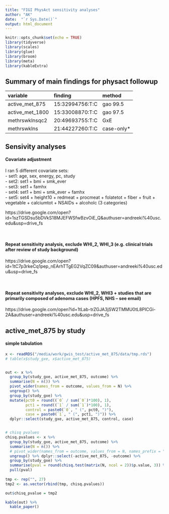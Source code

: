 ```yaml
---
title: "FIGI PhysAct sensitivity analyses"
author: "AK"
date:  "`r Sys.Date()`"
output: html_document
---
```


```r
knitr::opts_chunk$set(echo = TRUE)
library(tidyverse)
library(scales)
library(glue)
library(broom)
library(meta)
library(kableExtra)
```

## Summary of main findings for physact followup


variable          finding           method
---------------   ---------------   ---------
active_met_875    15:32994756:T:C   gao 99.5
active_met_1800   15:33008870:T:C   gao 97.5
methrswklnsqc2    20:49693755:T:C   GxE
methrswklns       21:44227260:T:C   case-only*


## Sensivity analyses

#### Covariate adjustment
I ran 5 different covariate sets:     
- set1: age, sex, energy, pc, study     
- set2: set1 + bmi + smk_ever   
- set3: set1 + famhx  
- set4: set1 + bmi + smk_ever + famhx  
- set5: set4 + height10 + redmeat + procmeat + folatetot + fiber + fruit + vegetable + calciumtot + NSAIDs + alcoholc (3 categories)  

https://drive.google.com/open?id=1szTGSDsu5bDVkS18MJEFWSfwBzvOiE_Q&authuser=andreeki%40usc.edu&usp=drive_fs

<br>

#### Repeat sensitivity analysis, exclude WHI_2, WHI_3 (e.g. clinical trials after review of study background)
https://drive.google.com/open?id=1tC7p3rkeCq1pep_nEArhTTgEG2VqZC09&authuser=andreeki%40usc.edu&usp=drive_fs

<br>

#### Repeat sensitivity analyses, exclude WHI_2, WHI3 + studies that are primarily composed of adenoma cases (HPFS, NHS -- see email)

https://drive.google.com/open?id=1tLab-trZGJA3jSW2TMMU0tL8PICGi-2A&authuser=andreeki%40usc.edu&usp=drive_fs



## active_met_875 by study


#### simple tabulation
```r

x <- readRDS("/media/work/gwis_test/active_met_875/data/tmp.rds")
# table(x$study_gxe, x$active_met_875)


out <- x %>% 
  group_by(study_gxe, active_met_875, outcome) %>% 
  summarise(N = n()) %>% 
  pivot_wider(names_from = outcome, values_from = N) %>% 
  ungroup() %>% 
  group_by(study_gxe) %>% 
  mutate(pct0 = round((`0` / sum(`0`)*100), 1), 
         pct1 = round((`1` / sum(`1`)*100), 1), 
         control = paste0(`0`, " (", pct0, ")"), 
         case = paste0(`1`, " (", pct1, ")")) %>% 
  dplyr::select(study_gxe, active_met_875, control, case)


# chisq pvalues
chisq.pvalues <- x %>% 
  group_by(study_gxe, active_met_875, outcome) %>% 
  summarise(N = n()) %>% 
  # pivot_wider(names_from = outcome, values_from = N, names_prefix = "stat") %>% 
  ungroup() %>% dplyr::select(-active_met_875, -outcome) %>%
  group_by(study_gxe) %>% 
  summarise(pval = round(chisq.test(matrix(N, ncol = 2))$p.value, 3)) %>%
  pull(pval)
  
tmp <- rep("", 27)
tmp2 <- as.vector(rbind(tmp, chisq.pvalues))

out$chisq_pvalue = tmp2

kable(out) %>% 
  kable_paper()

```
